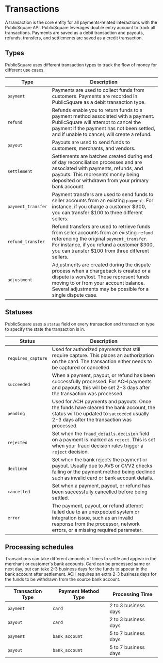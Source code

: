# Transactions

A transaction is the core entity for all payments-related interactions with the PublicSquare API.
PublicSquare leverages double entry account to track all transactions. Payments are saved as a debit transaction and payouts, refunds, transfers, and settlements are saved as a credit transaction.

## Types

PublicSquare uses different transaction types to track the flow of money for different use cases.

| Type               | Description                                                                                                                                                                                                                              |
|--------------------|------------------------------------------------------------------------------------------------------------------------------------------------------------------------------------------------------------------------------------------|
| `payment`          | Payments are used to collect funds from customers. Payments are recorded in PublicSquare as a debit transaction type.                                                                                                                    |
| `refund`           | Refunds enable you to return funds to a payment method associated with a payment. PublicSquare will attempt to cancel the payment if the payment has not been settled, and if unable to cancel, will create a refund.                    |
| `payout`           | Payouts are used to send funds to customers, merchants, and vendors.                                                                                                                                                                     |
| `settlement`       | Settlements are batches created during end of day reconciliation processes and are associated with payments, refunds, and payouts. This represents money being deposited or withdrawn from your primary bank account.                    |
| `payment_transfer` | Payment transfers are used to send funds to seller accounts from an existing `payment`. For instance, if you charge a customer $300, you can transfer $100 to three different sellers.                                                   |
| `refund_transfer`  | Refund transfers are used to retrieve funds from seller accounts from an existing `refund` referencing the original `payment_transfer`. For instance, if you refund a customer $300, you can transfer $100 from three different sellers. |
| `adjustment`       | Adjustments are created during the dispute process when a chargeback is created or a dispute is won/lost. These represent funds moving to or from your account balance. Several adjustments may be possible for a single dispute case.   |

## Statuses

PublicSquare uses a `status` field on every transaction and transaction type to specify the state the transaction is in.

| Status             | Description                                                                                                                                                                                      |
|--------------------|--------------------------------------------------------------------------------------------------------------------------------------------------------------------------------------------------|
| `requires_capture` | Used for authorized payments that still require capture. This places an authorization on the card. The transaction either needs to be captured or cancelled.                                     |
| `succeeded`       | When a payment, payout, or refund has been successfully processed. For ACH payments and payouts, this will be set 2-3 days after the transaction was processed.                                  |
| `pending`          | Used for ACH payments and payouts. Once the funds have cleared the bank account, the status will be updated to `succeeded` usually 2-3 days after the transaction was processed.                |
| `rejected`         | Set when the `fraud_details.decision` field on a payment is marked as `reject`. This is set when your fraud decision rules trigger a `reject` decision.                                          |
| `declined`         | Set when the bank rejects the payment or payout. Usually due to AVS or CVV2 checks failing or the payment method being declined such as invalid card or bank account details.                    |
| `cancelled`        | Set when a payment, payout, or refund has been successfully cancelled before being settled.                                                                                                      |
| `error`            | The payment, payout, or refund attempt failed due to an unexpected system or integration issue, such as an invalid response from the processor, network errors, or a missing required parameter. |

## Processing schedules

Transactions can take different amounts of times to settle and appear in the merchant or customer's bank accounts.
Card can be processed same or next day, but can take 2-3 business days for the funds to appear in the bank account after settlement.
ACH requires an extra 2-3 business days for the funds to be withdrawn from the source bank account.

| Transaction Type | Payment Method Type | Processing Time      |
|------------------|---------------------|----------------------|
| `payment`        | `card`              | 2 to 3 business days |
| `payout`         | `card`              | 2 to 3 business days |
| `payment`        | `bank_account`      | 5 to 7 business days |
| `payout`         | `bank_account`      | 5 to 7 business days |

